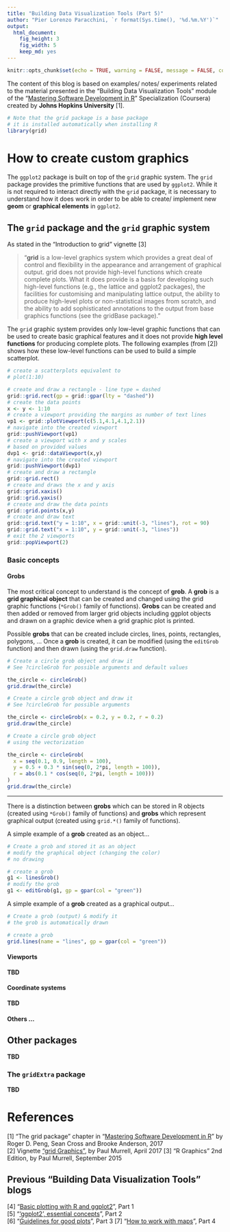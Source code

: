 ```yaml
---
title: "Building Data Visualization Tools (Part 5)"
author: "Pier Lorenzo Paracchini, `r format(Sys.time(), '%d.%m.%Y')`"
output: 
  html_document: 
    fig_height: 3
    fig_width: 5
    keep_md: yes
---
```


```r
knitr::opts_chunk$set(echo = TRUE, warning = FALSE, message = FALSE, collapse = TRUE)
```

The content of this blog is based on examples/ notes/ experiments related to the material presented in the "Building Data Visualization Tools" module of the "[Mastering Software Development in R](https://www.coursera.org/specializations/r)" Specialization (Coursera) created by __Johns Hopkins University__ [1].

```r
# Note that the grid package is a base package
# it is installed automatically when installing R
library(grid)
```

# How to create custom graphics

The `ggplot2` package is built on top of the `grid` graphic system. The `grid` package provides the primitive functions that are used by `ggplot2`. While it is not required to interact directly with the `grid` package, it is necessary to understand how it does work in order to be able to create/ implement new __geom__ or __graphical elements__ in `ggplot2`.

## The `grid` package and the `grid` graphic system

As stated in the "Introduction to grid" vignette [3]  

> "__grid__ is a low-level graphics system which provides a great deal of control and flexibility in the appearance and arrangement of graphical output. grid does not provide high-level functions which create complete plots. What it does provide is a basis for developing such high-level functions (e.g., the lattice and ggplot2 packages), the facilities for customising and manipulating lattice output, the ability to produce high-level plots or non-statistical images from scratch, and the ability to add sophisticated annotations to the output from base graphics functions (see the gridBase package)."

The `grid` graphic system provides only low-level graphic functions that can be used to create basic graphical features and it does not provide __high level functions__ for producing complete plots. The following examples (from [2]) shows how these low-level functions can be used to build a simple scatterplot.

```r
# create a scatterplots equivalent to 
# plot(1:10)

# create and draw a rectangle - line type = dashed
grid::grid.rect(gp = grid::gpar(lty = "dashed"))
# create the data points
x <- y <- 1:10
# create a viewport providing the margins as number of text lines
vp1 <- grid::plotViewport(c(5.1,4.1,4.1,2.1))
# navigate into the created viewport
grid::pushViewport(vp1)
# create a viewport with x and y scales
# based on provided values
dvp1 <- grid::dataViewport(x,y)
# navigate into the created viewport
grid::pushViewport(dvp1)
# create and draw a rectangle
grid::grid.rect()
# create and draws the x and y axis
grid::grid.xaxis()
grid::grid.yaxis()
# create and draw the data points
grid::grid.points(x,y)
# create and draw text
grid::grid.text("y = 1:10", x = grid::unit(-3, "lines"), rot = 90)
grid::grid.text("x = 1:10", y = grid::unit(-3, "lines"))
# exit the 2 viewports
grid::popViewport(2)
```

### Basic concepts

#### Grobs

The most critical concept to understand is the concept of __grob__. A __grob__ is a __grid graphical object__ that can be created and changed using the grid graphic functions (`*Grob()` family of functions). __Grobs__ can be created and then added or removed from larger grid objects including ggplot objects and drawn on a graphic device when a grid graphic plot is printed.

Possible __grobs__ that can be created include circles, lines, points, rectangles, polygons, ... Once a __grob__ is created, it can be modified (using the `editGrob` function) and then drawn (using the `grid.draw` function).

```r
# Create a circle grob object and draw it
# See ?circleGrob for possible arguments and default values

the_circle <- circleGrob()
grid.draw(the_circle)
```

```r
# Create a circle grob object and draw it
# See ?circleGrob for possible arguments

the_circle <- circleGrob(x = 0.2, y = 0.2, r = 0.2)
grid.draw(the_circle)
```

```r
# Create a circle grob object
# using the vectorization 

the_circle <- circleGrob(
  x = seq(0.1, 0.9, length = 100),
  y = 0.5 + 0.3 * sin(seq(0, 2*pi, length = 100)),
  r = abs(0.1 * cos(seq(0, 2*pi, length = 100)))
)
grid.draw(the_circle)
```
---

There is a distinction between __grobs__ which can be stored in R objects (created using `*Grob()` family of functions) and __grobs__ which represent graphical output (created using `grid.*()` family of functions).

A simple example of a __grob__ created as an object...

```r
# Create a grob and stored it as an object
# modify the graphical object (changing the color)
# no drawing

# create a grob
g1 <- linesGrob()
# modify the grob
g1 <- editGrob(g1, gp = gpar(col = "green"))
```

A simple example of a __grob__ created as a graphical output...

```r
# Create a grob (output) & modify it
# the grob is automatically drawn 

# create a grob
grid.lines(name = "lines", gp = gpar(col = "green"))
```


#### Viewports

__TBD__

#### Coordinate systems

__TBD__

#### Others ...

## Other packages

__TBD__

### The `gridExtra` package

__TBD__

# References

[1] "The grid package" chapter in "[Mastering Software Development in R](http://rdpeng.github.io/RProgDA/the-grid-package.html)" by Roger D. Peng, Sean Cross and Brooke Anderson, 2017  
[2] Vignette ["grid Graphics"](https://stat.ethz.ch/R-manual/R-devel/library/grid/doc/grid.pdf), by Paul Murrell, April 2017 
[3] "R Graphics" 2nd Edition, by Paul Murrell, September 2015

## Previous "Building Data Visualization Tools" blogs

[4] "[Basic plotting with R and ggplot2](https://pparacch.github.io/2017/07/06/plotting_in_R_ggplot2_part_1.html)", Part 1  
[5] "['ggplot2', essential concepts](https://pparacch.github.io/2017/07/14/plotting_in_R_ggplot2_part_2.html)", Part 2  
[6] "[Guidelines for good plots](https://pparacch.github.io/2017/07/18/plotting_in_R_ggplot2_part_3.html)", Part 3
[7] "[How to work with maps](https://pparacch.github.io/2017/08/28/plotting_in_R_ggplot2_part_4.html)", Part 4
